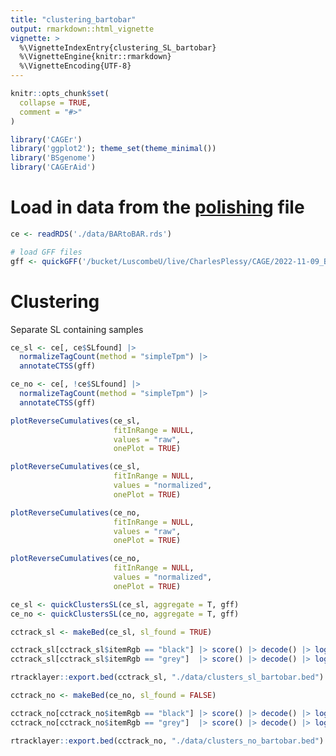```yaml
---
title: "clustering_bartobar"
output: rmarkdown::html_vignette
vignette: >
  %\VignetteIndexEntry{clustering_SL_bartobar}
  %\VignetteEngine{knitr::rmarkdown}
  %\VignetteEncoding{UTF-8}
---
```


```r
knitr::opts_chunk$set(
  collapse = TRUE,
  comment = "#>"
)
```

```r

library('CAGEr')
library('ggplot2'); theme_set(theme_minimal())
library('BSgenome')
library('CAGErAid')

```

# Load in data from the [polishing](./vignettes/polishing.Rmd) file

```r

ce <- readRDS('./data/BARtoBAR.rds')

```

```r

# load GFF files
gff <- quickGFF('/bucket/LuscombeU/live/CharlesPlessy/CAGE/2022-11-09_Barcelona_Oik/AlignWithRNAseqPipelinePE_BAR/Bar2_p4.gm.gtf')

```

# Clustering

Separate SL containing samples

```r

ce_sl <- ce[, ce$SLfound] |>
  normalizeTagCount(method = "simpleTpm") |>
  annotateCTSS(gff)

ce_no <- ce[, !ce$SLfound] |>
  normalizeTagCount(method = "simpleTpm") |>
  annotateCTSS(gff)

```

```r

plotReverseCumulatives(ce_sl,
                       fitInRange = NULL,
                       values = "raw",
                       onePlot = TRUE)

plotReverseCumulatives(ce_sl,
                       fitInRange = NULL,
                       values = "normalized",
                       onePlot = TRUE)

```

```r

plotReverseCumulatives(ce_no,
                       fitInRange = NULL,
                       values = "raw",
                       onePlot = TRUE)

plotReverseCumulatives(ce_no,
                       fitInRange = NULL,
                       values = "normalized",
                       onePlot = TRUE)

```

```r

ce_sl <- quickClustersSL(ce_sl, aggregate = T, gff)
ce_no <- quickClustersSL(ce_no, aggregate = T, gff)

```

```r

cctrack_sl <- makeBed(ce_sl, sl_found = TRUE)

cctrack_sl[cctrack_sl$itemRgb == "black"] |> score() |> decode() |> log10() |> hist(br=100)
cctrack_sl[cctrack_sl$itemRgb == "grey"]  |> score() |> decode() |> log10() |> hist(br=100)

rtracklayer::export.bed(cctrack_sl, "./data/clusters_sl_bartobar.bed")

```

```r

cctrack_no <- makeBed(ce_no, sl_found = FALSE)

cctrack_no[cctrack_no$itemRgb == "black"] |> score() |> decode() |> log10() |> hist(br=100)
cctrack_no[cctrack_no$itemRgb == "grey"]  |> score() |> decode() |> log10() |> hist(br=100)

rtracklayer::export.bed(cctrack_no, "./data/clusters_no_bartobar.bed")

```
